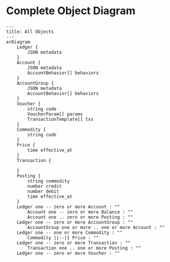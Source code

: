 # Complete Object Diagram

```mermaid
---
title: All Objects
---
erDiagram
	Ledger {
        JSON metadata
	}
	Account {
        JSON metadata
        AccountBehavior[] behaviors
    }
    AccountGroup {
        JSON metadata
        AccountBehavior[] behaviors
    }
    Voucher {
        string code
        VoucherParam[] params
        TransactionTemplate[] txs
    }
    Commodity {
        string code
    }
    Price {
        time effective_at
    }
    Transaction {

    }
    Posting {
        string commodity
        number credit
        number debit
        time effective_at
    }
    Ledger one -- zero or more Account : ""
        Account one -- zero or more Balance : ""
        Account one .. zero or more Posting : ""
    Ledger one -- zero or more AccountGroup : ""
        AccountGroup one or more .. one or more Account : ""
    Ledger one -- one or more Commodity : ""
        Commodity ||--|{ Price : ""
    Ledger one -- zero or more Transaction : ""
        Transaction one .. one or more Posting : ""
    Ledger one -- zero or more Voucher : ""
```
